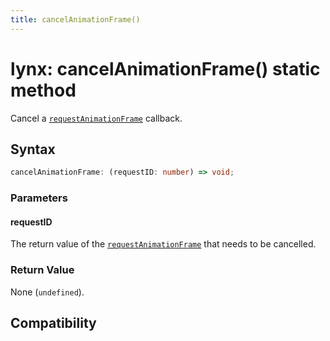 ```yaml
---
title: cancelAnimationFrame()
---
```


# lynx: cancelAnimationFrame() static method

Cancel a [`requestAnimationFrame`] callback.

## Syntax

```ts
cancelAnimationFrame: (requestID: number) => void;
```

### Parameters

#### requestID

The return value of the [`requestAnimationFrame`] that needs to be cancelled.

### Return Value

None (`undefined`).

[`requestAnimationFrame`]: ./lynx-request-animation-frame.mdx

## Compatibility


<LegacyCompatTable metadata="lynx-api/lynx/cancelAnimationFrame" />
